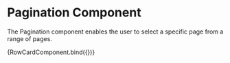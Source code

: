 
<Meta title="Components/RowCard" component={RowCard} />


# Pagination Component

The Pagination component enables the user to select a specific page from a range of pages.

<Canvas>
  <Story name="RowCard">{RowCardComponent.bind({})}</Story>
</Canvas>
